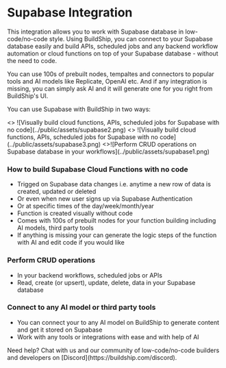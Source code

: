 
# Supabase Integration

This integration allows you to work with Supabase database in low-code/no-code style. Using BuildShip, you can connect
to your Supabase database easily and build APIs, scheduled jobs and any backend workflow automation or cloud functions
on top of your Supabase database - without the need to code.

You can use 100s of prebuilt nodes, tempaltes and connectors to popular tools and AI models like Replicate, OpenAI etc.
And if any integration is missing, you can simply ask AI and it will generate one for you right from BuildShip's UI.

You can use Supabase with BuildShip in two ways:

<Cards num={3}>
  <Card
    image
    arrow
    title='How to build Supabase Cloud Functions with no code'
    href='https://www.youtube.com/watch?v=oUQKbzdajII'
    target='_blank'
  >
    <>
      ![Visually build cloud functions, APIs, scheduled jobs for Supabase with no code](../public/assets/supabase2.png)
    </>
  </Card>
  <Card
    image
    arrow
    title='Building APIs, CRON / Scheduled Jobs for Supabase visually'
    href='https://www.youtube.com/watch?v=At_uwZbFgG4'
    target='_blank'
  >
    <>
      ![Visually build cloud functions, APIs, scheduled jobs for Supabase with no code](../public/assets/supabase3.png)
    </>
  </Card>
  <Card
    image
    arrow
    title='Perform CRUD operations on Supabase database in your workflows'
    href='./tutorials/supabase-crud'
  >
    <>![Perform CRUD operations on Supabase database in your workflows](../public/assets/supabase1.png)</>
  </Card>
</Cards>

### How to build Supabase Cloud Functions with no code

- Trigged on Supabase data changes i.e. anytime a new row of data is created, updated or deleted
- Or even when new user signs up via Supabase Authentication
- Or at specific times of the day/week/month/year
- Function is created visually without code
- Comes with 100s of prebuilt nodes for your function building including AI models, third party tools
- If anything is missing your can generate the logic steps of the function with AI and edit code if you would like

### Perform CRUD operations

- In your backend workflows, scheduled jobs or APIs
- Read, create (or upsert), update, delete, data in your Supabase database

### Connect to any AI model or third party tools

- You can connect your to any AI model on BuildShip to generate content and get it stored on Supabase
- Work with any tools or integrations with ease and with help of AI

<Callout emoji='🙋🏻'>
  Need help? Chat with us and our community of low-code/no-code builders and developers on
  [Discord](https://buildship.com/discord).
</Callout>
